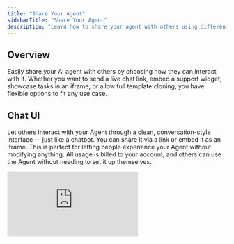```yaml
---
title: "Share Your Agent"
sidebarTitle: "Share Your Agent"
description: "Learn how to share your agent with others using different UI options"
---
```


## Overview

Easily share your AI agent with others by choosing how they can interact with it. Whether you want to send a live chat link, embed a support widget, showcase tasks in an iframe, or allow full template cloning, you have flexible options to fit any use case.

## Chat UI

Let others interact with your Agent through a clean, conversation-style interface — just like a chatbot. You can share it via a link or embed it as an iframe. This is perfect for letting people experience your Agent without modifying anything. All usage is billed to your account, and others can use the Agent without needing to set it up themselves.

<div style={{ width:"100%",position:"relative",paddingTop:"56.25%" }}>
<iframe src="https://app.supademo.com/embed/cma28o7c025yi13m0vky5wvrg?embed_v=2" frameBorder="0" title="Relevanceai Demo" allow="clipboard-write" webkitallowfullscreen="true" mozallowfullscreen="true" allowfullscreen style={{ position:"absolute",top:0,left:0,width:"100%",height:"100%",border:"3px solid #5E43CE",borderRadius:"10px" }} />
</div>



#### Developer Notes
<Note>Target the `.relevanceai-chat-bubble-app` class to style the chat bubble. Adjust its `z-index` property to position the bubble above or below other UI elements such as cookie popups and toast messages.</Note>




## Chat Widget

Turn your Agent into a pop-up chat interface you can embed on any website with a simple script tag. It behaves like a support chat window and is ideal for customer-facing use cases like answering questions, handling requests, or collecting feedback directly on your site.

<div style={{ width:"100%",position:"relative",paddingTop:"56.25%" }}>
<iframe src="https://app.supademo.com/embed/cma29ej0x26k313m03yp169lg?embed_v=2" frameBorder="0" title="Relevanceai Demo" allow="clipboard-write" webkitallowfullscreen="true" mozallowfullscreen="true" allowfullscreen style={{ position:"absolute",top:0,left:0,width:"100%",height:"100%",border:"3px solid #5E43CE",borderRadius:"10px" }} />
</div>

#### Developer Notes
<Note>The iframe inherits 100% of its parent container’s width and height by default. Configure your container’s dimensions carefully to ensure the iframe displays correctly within your page layout without causing layout issues.</Note>






## Task UI

This gives users access to a task-focused version of your Agent via an iframe. Users can view past task runs, pick from existing tasks, and even interact with outputs — all within a self-contained UI. It’s great for operational dashboards, workflow demos, or giving others visibility into what your Agent is doing.

<div style={{ width:"100%",position:"relative",paddingTop:"56.25%" }}>
<iframe src="https://app.supademo.com/embed/cma29kkqd26vk13m0oed5ldml?embed_v=2" frameBorder="0" title="Relevanceai Demo" allow="clipboard-write" webkitallowfullscreen="true" mozallowfullscreen="true" allowfullscreen style={{ position:"absolute",top:0,left:0,width:"100%",height:"100%",border:"3px solid #5E43CE",borderRadius:"10px" }} />

</div>

## Clonable Template

Let others clone your Agent - complete with its instructions and setup - into their own workspace. This makes it easy to share best practices, pre-built use cases, or workflows without needing to rebuild from scratch. Cloned agents use the recipient’s credits, not yours, making this perfect for scalable distribution.

<div style={{ width:"100%",position:"relative",paddingTop:"56.25%" }}>
<iframe src="https://app.supademo.com/embed/cma29kkqd26vk13m0oed5ldml?embed_v=2" frameBorder="0" title="Relevanceai Demo" allow="clipboard-write" webkitallowfullscreen="true" mozallowfullscreen="true" allowfullscreen style={{ position:"absolute",top:0,left:0,width:"100%",height:"100%",border:"3px solid #5E43CE",borderRadius:"10px" }} />

</div>